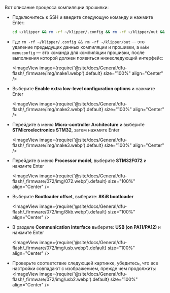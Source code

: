 Вот описание процесса компиляции прошивки:
* Подключитесь к SSH и введите следующую команду и нажмите Enter:

    ```bash
    cd ~/klipper && rm -rf ~/klipper/.config && rm -rf ~/klipper/out && make menuconfig
    ```

* Где `rm -rf ~/klipper/.config && rm -rf ~/klipper/out` — это удаление предыдущих данных компиляции и прошивки, а `make menuconfig` — это команда для компиляции прошивки, после выполнения которой должен появиться нижеследующий интерфейс:

    <ImageView image={require('@site/docs/General/dfu-flash/_firmware/img/make1.webp').default} size="100%" align="Center" />

* Выберите **Enable extra low-level configuration options** и нажмите Enter

    <ImageView image={require('@site/docs/General/dfu-flash/_firmware/img/make2.webp').default} size="100%" align="Center" />

* Перейдите в меню **Micro-controller Architecture** и выберите **STMicroelectronics STM32**, затем нажмите Enter

    <ImageView image={require('@site/docs/General/dfu-flash/_firmware/img/make3.webp').default} size="100%" align="Center" />

* Перейдите в меню **Processor model**, выберите **STM32F072** и нажмите Enter

    <ImageView image={require('@site/docs/General/dfu-flash/_firmware/072/img/072.webp').default} size="100%" align="Center" />

* Выберите **Bootloader offset**, выберите: **8KiB bootloader**

    <ImageView image={require('@site/docs/General/dfu-flash/_firmware/072/img/8kb.webp').default} size="100%" align="Center" />

* В разделе **Communication interface** выберите: **USB (on PA11/PA12)** и нажмите Enter
    
    <ImageView image={require('@site/docs/General/dfu-flash/_firmware/072/img/usb.webp').default} size="100%" align="Center" />
* Проверьте соответствие следующей картинке, убедитесь, что все настройки совпадают с изображением, прежде чем продолжить:
    <ImageView image={require('@site/docs/General/dfu-flash/_firmware/072/img/usb2.webp').default} size="100%" align="Center" />
